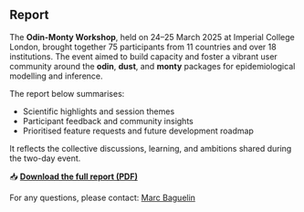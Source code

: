 ## Report
  
The **Odin-Monty Workshop**, held on 24–25 March 2025 at Imperial College London, brought together 75 participants from 11 countries and over 18 institutions. The event aimed to build capacity and foster a vibrant user community around the **odin**, **dust**, and **monty** packages for epidemiological modelling and inference.

The report below summarises:

- Scientific highlights and session themes  
- Participant feedback and community insights  
- Prioritised feature requests and future development roadmap  

It reflects the collective discussions, learning, and ambitions shared during the two-day event.

📥 [**Download the full report (PDF)**](docs/odin_monty_workshop_report.pdf){.button .btn-download}

For any questions, please contact: [Marc Baguelin](mailto:m.baguelin@imperial.ac.uk)
